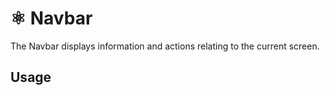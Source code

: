 
<Meta title="Docs/Components/Organisms/Navbar" />

# ⚛️ Navbar

The Navbar displays information and actions relating to the current screen.

## Usage

```js

```
